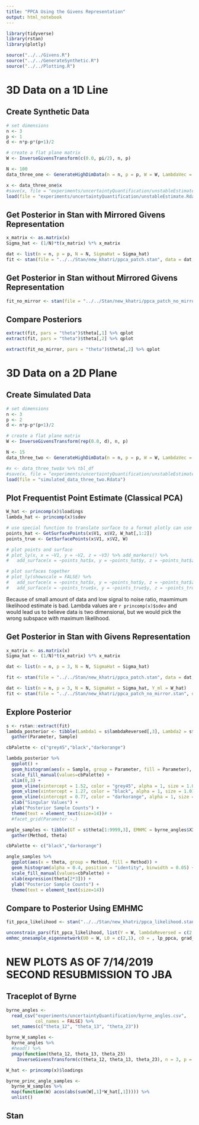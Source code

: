 ```yaml
---
title: "PPCA Using the Givens Representation"
output: html_notebook
---
```


```r
library(tidyverse)
library(rstan)
library(plotly)

source("../../Givens.R")
source("../../GenerateSynthetic.R")
source("../../Plotting.R")
```

# 3D Data on a 1D Line

## Create Synthetic Data

```r
# set dimensions
n <- 3
p <- 1
d <- n*p-p*(p+1)/2

# create a flat plane matrix
W <- InverseGivensTransform(c(0.0, pi/2), n, p)

N <- 100
data_three_one <- GenerateHighDimData(n = n, p = p, W = W, LambdaVec = c(2), sd = 1.0, N = N)

x <- data_three_one$x
#save(x, file = "experiments/uncertaintyQuantification/unstableEstimate.Rdata")
load(file = "experiments/uncertaintyQuantification/unstableEstimate.Rdata")
```

## Get Posterior in Stan with Mirrored Givens Representation

```r
x_matrix <- as.matrix(x)
Sigma_hat <- (1/N)*t(x_matrix) %*% x_matrix

dat <- list(n = n, p = p, N = N, SigmaHat = Sigma_hat)
fit <- stan(file = "../../Stan/new_khatri/ppca_patch.stan", data = dat, chains = 1, iter = 1e4)
```

## Get Posterior in Stan without Mirrored Givens Representation

```r
fit_no_mirror <- stan(file = "../../Stan/new_khatri/ppca_patch_no_mirror.stan", data = dat, chains = 1, iter = 1e4)
```

## Compare Posteriors

```r
extract(fit, pars = "theta")$theta[,1] %>% qplot
extract(fit, pars = "theta")$theta[,2] %>% qplot

extract(fit_no_mirror, pars = "theta")$theta[,2] %>% qplot
```


# 3D Data on a 2D Plane

## Create Simulated Data

```r
# set dimensions
n <- 3
p <- 2
d <- n*p-p*(p+1)/2

# create a flat plane matrix
W <- InverseGivensTransform(rep(0.0, d), n, p)

N <- 15
data_three_two <- GenerateHighDimData(n = n, p = p, W = W, LambdaVec = c(2,1), sd = 1.0, N = N)

#x <- data_three_two$x %>% tbl_df
#save(x, file = "experiments/uncertaintyQuantification/unstableEstimate.Rdata")
load(file = "simulated_data_three_two.Rdata")
```

## Plot Frequentist Point Estimate (Classical PCA)

```r
W_hat <- princomp(x)$loadings
lambda_hat <- princomp(x)$sdev

# use special function to translate surface to a format plotly can use
points_hat <- GetSurfacePoints(x$V1, x$V2, W_hat[,1:2])
points_true <- GetSurfacePoints(x$V1, x$V2, W)

# plot points and surface
# plot_ly(x, x = ~V1, y = ~V2, z = ~V3) %>% add_markers() %>%
#   add_surface(x = ~points_hat$x, y = ~points_hat$y, z = ~points_hat$z, opacity = 0.98, colorscale = list("black", "orange"))

# plot surfaces together
# plot_ly(showscale = FALSE) %>%
#   add_surface(x = ~points_hat$x, y = ~points_hat$y, z = ~points_hat$z, opacity = 0.98) %>%
#   add_surface(x = ~points_true$x, y = ~points_true$y, z = ~points_true$z)
```

Because of small amount of data and low signal to noise ratio, maxmimum likelihood estimate is bad. Lambda values are `r princomp(x)$sdev` and would lead us to believe data is two dimensional, but we would pick the wrong subspace with maximum likelihood.

## Get Posterior in Stan with Givens Representation

```r
x_matrix <- as.matrix(x)
Sigma_hat <- (1/N)*t(x_matrix) %*% x_matrix

dat <- list(n = n, p = 3, N = N, SigmaHat = Sigma_hat)

fit <- stan(file = "../../Stan/new_khatri/ppca_patch.stan", data = dat, chains = 1, iter = 1e4)

dat <- list(n = n, p = 3, N = N, SigmaHat = Sigma_hat, Y_ml = W_hat)
fit <- stan(file = "../../Stan/new_khatri/ppca_patch_no_mirror.stan", data = dat, chains = 1, iter = 1e4)
```

## Explore Posterior

```r
s <- rstan::extract(fit)
lambda_posterior <- tibble(Lambda1 = s$lambdaReversed[,3], Lambda2 = s$lambdaReversed[,2], Lambda3 = s$lambdaReversed[,1]) %>%
  gather(Parameter, Sample)

cbPalette <- c("grey45","black","darkorange")

lambda_posterior %>%
  ggplot() +
  geom_histogram(aes(x = Sample, group = Parameter, fill = Parameter), alpha = 0.4, position = "identity", binwidth = 0.05) +
  scale_fill_manual(values=cbPalette) +
  xlim(0,3) +
  geom_vline(xintercept = 1.52, color = "grey45", alpha = 1, size = 1.0) +
  geom_vline(xintercept = 1.27, color = "black", alpha = 1, size = 1.0) +
  geom_vline(xintercept = 0.77, color = "darkorange", alpha = 1, size = 1.0) +
  xlab("Singular Values") +
  ylab("Posterior Sample Counts") +
  theme(text = element_text(size=14))# +
  #facet_grid(Parameter ~.)
```

```r
angle_samples <- tibble(GT = s$theta[1:9999,3], EMHMC = byrne_angles$X3*pi/2) %>%
  gather(Method, theta)

cbPalette <- c("black","darkorange")

angle_samples %>%
  ggplot(aes(x = theta, group = Method, fill = Method)) +
  geom_histogram(alpha = 0.4, position = "identity", binwidth = 0.05) +
  scale_fill_manual(values=cbPalette) +
  xlab(expression(theta[2*3])) +
  ylab("Posterior Sample Counts") +
  theme(text = element_text(size=14))
```

## Compare to Posterior Using EMHMC

```r
fit_ppca_likelihood <- stan("../../Stan/new_khatri/ppca_likelihood.stan", data = dat, chains = 1, iter = 1)

unconstrain_pars(fit_ppca_likelihood, list(Y = W, lambdaReversed = c(2,1), sigmaSq = 1.0))
emhmc_onesample_eigennetwork(U0 = W, L0 = c(2,1), c0 = , lp_ppca, grad_lp_ppca, h = , nsteps = 20)
```

# NEW PLOTS AS OF 7/14/2019 SECOND RESUBMISSION TO JBA

## Traceplot of Byrne

```r
byrne_angles <-
  read_csv("experiments/uncertaintyQuantification/byrne_angles.csv",
           col_names = FALSE) %>%
  set_names(c("theta_12", "theta_13", "theta_23"))

byrne_W_samples <-
  byrne_angles %>%
  #head() %>%
  pmap(function(theta_12, theta_13, theta_23)
    InverseGivensTransform(c(theta_12, theta_13, theta_23), n = 3, p = 2))

W_hat <- princomp(x)$loadings

byrne_princ_angle_samples <-
  byrne_W_samples %>%
  map(function(W) acos(abs(sum(W[,1]*W_hat[,1])))) %>%
  unlist()


```

## Stan

```r

```

